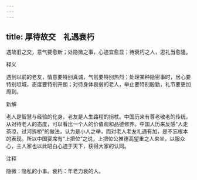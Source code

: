 ```yaml
---
---
---
```

title: 厚待故交　礼遇衰朽
---



遇故旧之交，意气要愈新；处隐微之事，心迹宜愈显；待衰朽之人，恩礼当愈隆。

释义

遇到以前的老友，情意要特别真诚，气氛要特别热烈；处理某种隐密事时，居心要特别坦城，态度要特别开朗；对待身体衰弱的老人，举止要特别殷勤，礼节要更加周到。

新解

老人是智慧与经验的化身，老友是人生路程的拐杖。中国历来有尊老敬老的传统，从对待老人的态度，可以看出一个人的价值观和品德修养。中国人历来反感“人走茶凉，过河拆桥”的做法，认为是小人之举，而对老人老友礼遇有加，是不忘根本的表现。所以中国宴席有“上把位”之说，上把位公推德高望重之人来坐，以服众心，主人家也以此昭白心迹于天下，获得大家的认同。

注释

隐微：隐私的小事。衰朽：年老力衰的人。